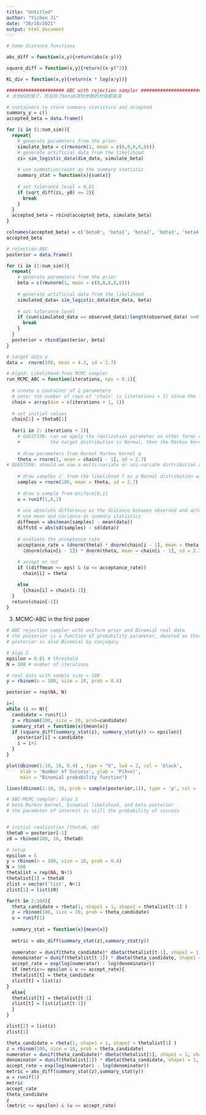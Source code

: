 ---
title: "Untitled"
author: "Yichen Ji"
date: "30/10/2021"
output: html_document
---

```{r}
# Some distance functions

abs_diff = function(x,y){return(abs(x-y))}

square_diff = function(x,y){return((x-y)^2)}

KL_div = function(x,y){return(x * log(x/y))}
```

```{r}
##################### ABC with rejection sampler ############################
# 太他妈的慢了，而且除了beta0其他参数的均值都离谱

# containers to store summary statistics and accepted 
summary_y = c()
accepted_beta = data.frame()

for (i in (1:num_sim)){
  repeat{
    # generate parameters from the prior
    simulate_beta = c(rmvnorm(1, mean = c(0,0,0,0,0)))
    # generate artificial data from the likelihood
    zi= sim_logistic_data(dim_data, simulate_beta)
    
    # use summation/count as the summary statistic
    summary_stat = function(x){sum(x)}
  
    # set tolerance level = 0.01
    if (sqrt_diff(zi, y0) <= 2){
      break
    }
  }
  accepted_beta = rbind(accepted_beta, simulate_beta)
}

colnames(accepted_beta) = c('beta0', 'beta1', 'beta2', 'beta3', 'beta4')
accepted_beta
```

```{r,echo=FALSE}
# rejection-ABC
posterior = data.frame()

for (i in (1:num_sim)){
  repeat{
    # generate parameters from the prior
    beta = c(rmvnorm(1, mean = c(0,0,0,0,0)))
    
    # generate artificial data from the likelihood
    simulated_data= sim_logistic_data(dim_data, beta)
  
    # set tolerance level
    if (sum(simulated_data == observed_data)/length(observed_data) >=0.9){
      break
    }
  }
  posterior = rbind(posterior, beta)
}
```

```{r}
# target data y
data =  rnorm(100, mean = 4.3, sd = 2.7) 

# Algo3: Likelihood-free MCMC sampler
run_MCMC_ABC = function(iterations, eps = 0.1){
  
  # create a container of 2 parameters
  # note: the number of rows of 'chain' is (iterations + 1) since the first is the initial value theta_0
  chain = array(dim = c(iterations + 1, 1)) 
  
  # set initial values
  chain[1] = theta0[1]
  
  for(i in 2: iterations + 1){
    # QUESTION: can we apply the realization parameter on other forms of density?
    #           the target distribution is Normal, then the Markov kernel should be Normal as well?
    
    # draw parameters from Normal Markov kernel q
    theta = rnorm(1, mean = chain[i - 1], sd = 2.7) 
# QUESTION: should we use a multi-variate or uni-variate distribution as the Markov kernel?
  
    # draw samples z' from the likelihood f as a Normal distribution with parameter theta
    samples = rnorm(100, mean = theta, sd = 2.7)
    
    # draw a sample from Uniform[0,1]
    u = runif(1,0,1)
    
    # use absolute difference as the distance between observed and actual summary statistics
    # use mean and variance as summary statistics
    diffmean = abs(mean(samples) - mean(data))
    diffstd = abs(sd(samples) - sd(data))
    
    # evaluate the acceptance rate
    acceptance_rate = (dnorm(theta) * dnorm(chain[i - 1], mean = theta, sd = 2.7)) /
      (dnorm(chain[i - 1]) * dnorm(theta, mean = chain[i - 1], sd = 2.7))
      
    # accept or not
    if ((diffmean <= eps) & (u <= acceptance_rate))
      chain[i] = theta

    else
      {chain[i] = chain[i-1]}
  }
  return(chain[-1])
}


```



3. MCMC-ABC in the first paper

```{r}
# ABC rejection sampler with uniform prior and Binomial real data
# the posterior is a function of probability parameter, denoted as theta
# posterior is also Binomial by conjugacy

# Algo 2
epsilon = 0.01 # threshold
N = 100 # number of iterations

# real data with sample size = 100
y = rbinom(n = 100, size = 10, prob = 0.4) 

posterior = rep(NA, N)

i=1
while (i <= N){
  candidate = runif(1) 
  z = rbinom(100, size = 10, prob=candidate)
  summary_stat = function(x){mean(x)}
  if (square_diff(summary_stat(z), summary_stat(y)) <= epsilon){
    posterior[i] = candidate
    i = i+1
  }
}

plot(dbinom(1:10, 10, 0.4) , type = "h", lwd = 2, col = 'black',
     xlab = 'Number of Success', ylab = 'P(X=x)',
     main = "Binomial probability function")

lines(dbinom(1:10, 10, prob = sample(posterior,1)), type = 'p', col = 'red')
```

```{r}
# ABC-MCMC sampler: Algo 3
# beta Markov kernel, binomial likelihood, and beta posterior
# the parameter of interest is still the probability of success


# initial realization (theta0, z0)
theta0 = posterior[-1]
z0 = rbinom(100, 10, theta0)

# setup
epsilon = 5
y = rbinom(n = 100, size = 10, prob = 0.4) 
N = 100
thetalist = rep(NA, N+1)
thetalist[1] = theta0
zlist = vector('list', N+1)
zlist[1] = list(z0)

for(t in 2:100){
  theta_candidate = rbeta(1, shape1 = 1, shape2 = thetalist[t-1] )
  z = rbinom(100, size = 10, prob = theta_candidate)
  u = runif(1)
  
  summary_stat = function(x){mean(x)}
  
  metric = abs_diff(summary_stat(z),summary_stat(y))
  
  numerator = dunif(theta_candidate)* dbeta(thetalist[t-1], shape1 = 1, shape2 = theta_candidate)
  denominator = dunif(thetalist[t-1]) * dbeta(theta_candidate, shape1 = 1, shape2 = thetalist[t-1])
  accept_rate = exp(log(numerator) - log(denominator))
  if (metric<= epsilon & u <= accept_rate){
  thetalist[t] = theta_candidate
  zlist[t] = list(z)
}
  else{
  thetalist[t] = thetalist[t-1]
  zlist[t] = list(zlist[t-1])
  }
}

```

```{r}
zlist[2] = list(z)
zlist[1]
```

```{r}
theta_candidate = rbeta(1, shape1 = 1, shape2 = thetalist[1] )
z = rbinom(100, size = 10, prob = theta_candidate)
numerator = dunif(theta_candidate)* dbeta(thetalist[1], shape1 = 1, shape2 = theta_candidate)
denominator = dunif(thetalist[1]) * dbeta(theta_candidate, shape1 = 1, shape2 = thetalist[1])
accept_rate = exp(log(numerator) - log(denominator))
metric = abs_diff(summary_stat(z),summary_stat(y))
u = runif(1)
metric
accept_rate
theta_candidate
z
(metric <= epsilon) & (u <= accept_rate)
```
